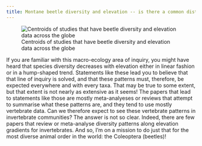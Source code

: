 ```yaml
---
title: Montane beetle diversity and elevation -- is there a common distribution pattern across the globe?
---
```


![Centroids of studies that have beetle diversity and elevation data across the globe](beetle_elevation_location_studied_areas_world_map.png)

If you are familiar with this macro-ecology area of inquiry, you might have heard that species diversity decreases with elevation either in linear fashion or in a hump-shaped trend. Statements like these lead you to believe that that line of inquiry is solved, and that these patterns must, therefore, be expected everywhere and with every taxa. That may be true to some extent, but that extent is not nearly as extensive as it seems! The papers that lead to statements like those are mostly meta-analyeses or reviews that attempt to summarise what these patterns are, and they tend to use mostly vertebrate data. Can we therefore expect to see these vertebrate patterns in invertebrate communities? The answer is not so clear. Indeed, there are few papers that review or meta-analyse diversity patterns along elevation gradients for invertebrates. And so, I'm on a mission to do just that for the most diverse animal order in the world: the Coleoptera (beetles)!
